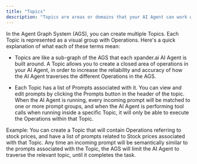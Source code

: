 ```yaml
---
title: "Topics"
description: "Topics are areas or domains that your AI Agent can work within"
---
```


In the Agent Graph System (AGS), you can create multiple Topics. Each Topic is represented as a visual group with Operations. Here's a quick explanation of what each of these terms mean:

* Topics are like a sub-graph of the AGS that each xpander.ai AI Agent is built around. A Topic allows you to create a closed area of operations in your AI Agent, in order to increase the reliability and accuracy of how the AI Agent traverses the different Operations in the AGS.

* Each Topic has a list of Prompts associated with it. You can view and edit prompts by clicking the Prompts button in the header of the topic. When the AI Agent is running, every incoming prompt will be matched to one or more prompt groups, and when the AI Agent is performing tool calls when running inside a specific Topic, it will only be able to execute the Operations within that Topic.

<Tip>Example: You can create a Topic that will contain Operations referring to stock prices, and have a list of prompts related to Stock prices associated with that Topic. Any time an incoming prompt will be semantically similar to the prompts associated with the Topic, the AGS will limit the AI Agent to traverse the relevant topic, until it completes the task.</Tip>